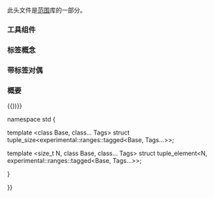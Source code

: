 {{cpp/header/experimental/title|experimental/ranges/utility}}
{{cpp/header/experimental/navbar}}

此头文件是[[cpp/experimental/ranges|范围]]库的一部分。

=== 工具组件 ===
{{dsc begin}}
{{dsc namespace | std::experimental::ranges}}
{{dsc inc | cpp/experimental/ranges/utility/dsc swap}}
{{dsc inc | cpp/experimental/ranges/utility/dsc exchange}}
{{dsc end}}

=== 标签概念 ===
{{dsc begin}}
{{dsc namespace | std::experimental::ranges}}
{{dsc inc | cpp/experimental/ranges/utility/dsc TagSpecifier}}
{{dsc inc | cpp/experimental/ranges/utility/dsc TaggedType}}
{{dsc end}}

=== 带标签对偶 ===
{{dsc begin}}
{{dsc namespace | std::experimental::ranges}}
{{dsc inc | cpp/experimental/ranges/utility/dsc tagged}}
{{dsc inc | cpp/experimental/ranges/utility/dsc tagged_pair}}
{{dsc inc | cpp/experimental/ranges/utility/dsc make_tagged_pair}}
{{dsc end}}

=== 概要 ===
{{source|1=

namespace std { namespace experimental { namespace ranges { inline namespace v1 {

namespace {
  constexpr /* 未指明 */ swap = /* 未指明 */;
} 

template&lt;MoveConstructible T, class U = T&gt;
  requires Assignable&lt;T&amp;, U&gt;
constexpr T exchange(T&amp; obj, U&amp;&amp; new_val) noexcept(/* 见定义 */);

template &lt;class T&gt;
concept bool TagSpecifier = /* 见定义 */;

template &lt;class F&gt;
concept bool TaggedType = /* 见定义 */;

template &lt;class Base, TagSpecifier... Tags&gt;
  requires sizeof...(Tags) &lt;= std::tuple_size&lt;Base&gt;::value
struct tagged;

template &lt;TaggedType T1, TaggedType T2&gt;
using tagged_pair = /* 见定义 */;

template &lt;TagSpecifier Tag1, TagSpecifier Tag2, class T1, class T2&gt;
constexpr /* 见定义 */ make_tagged_pair(T1&amp;&amp; x, T2&amp;&amp; y);

{{))}}{{))}}

namespace std {

template &lt;class Base, class... Tags&gt;
struct tuple_size&lt;experimental::ranges::tagged&lt;Base, Tags...&gt;&gt;;

template &lt;size_t N, class Base, class... Tags&gt;
struct tuple_element&lt;N, experimental::ranges::tagged&lt;Base, Tags...&gt;&gt;;

}

}}

{{langlinks|en|ja}}